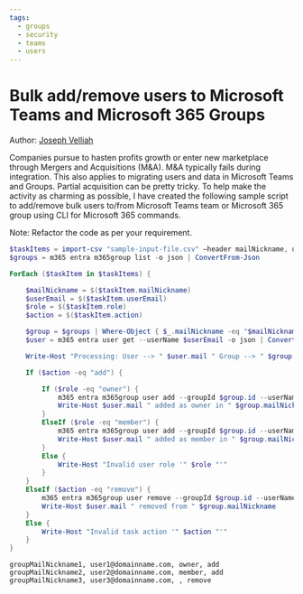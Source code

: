 ```yaml
---
tags:
  - groups
  - security
  - teams
  - users
---
```



# Bulk add/remove users to Microsoft Teams and Microsoft 365 Groups

Author: [Joseph Velliah](https://sprider.blog/add-remove-bulk-users-to-from-microsoft-teams-microsoft-365-group-office-365-cli-commands)

Companies pursue to hasten profits growth or enter new marketplace through Mergers and Acquisitions (M&A). M&A typically fails during integration. This also applies to migrating users and data in Microsoft Teams and Groups. Partial acquisition can be pretty tricky. To help make the activity as charming as possible, I have created the following sample script to add/remove bulk users to/from Microsoft Teams team or Microsoft 365 group using CLI for Microsoft 365 commands.

Note: Refactor the code as per your requirement.

<Tabs>
  <TabItem value="PowerShell">

  ```powershell
  $taskItems = import-csv "sample-input-file.csv" –header mailNickname, userEmail, role, action
  $groups = m365 entra m365group list -o json | ConvertFrom-Json

  ForEach ($taskItem in $taskItems) {

      $mailNickname = $($taskItem.mailNickname)
      $userEmail = $($taskItem.userEmail)
      $role = $($taskItem.role)
      $action = $($taskItem.action)

      $group = $groups | Where-Object { $_.mailNickname -eq "$mailNickname" }
      $user = m365 entra user get --userName $userEmail -o json | ConvertFrom-Json

      Write-Host "Processing: User --> " $user.mail " Group --> " $group.mailNickname

      If ($action -eq "add") {

          If ($role -eq "owner") {
              m365 entra m365group user add --groupId $group.id --userName $user.mail --role Owner
              Write-Host $user.mail " added as owner in " $group.mailNickname
          }
          ElseIf ($role -eq "member") {
              m365 entra m365group user add --groupId $group.id --userName $user.mail
              Write-Host $user.mail " added as member in " $group.mailNickname
          }
          Else {
              Write-Host "Invalid user role '" $role "'"
          }
      }
      ElseIf ($action -eq "remove") {
          m365 entra m365group user remove --groupId $group.id --userName $user.mail --force
          Write-Host $user.mail " removed from " $group.mailNickname
      }
      Else {
          Write-Host "Invalid task action '" $action "'"
      }
  }
  ```

  </TabItem>
  <TabItem value="Input CSV File Format">

  ```csv
  groupMailNickname1, user1@domainname.com, owner, add
  groupMailNickname2, user2@domainname.com, member, add
  groupMailNickname3, user3@domainname.com, , remove
  ```

  </TabItem>
</Tabs>

